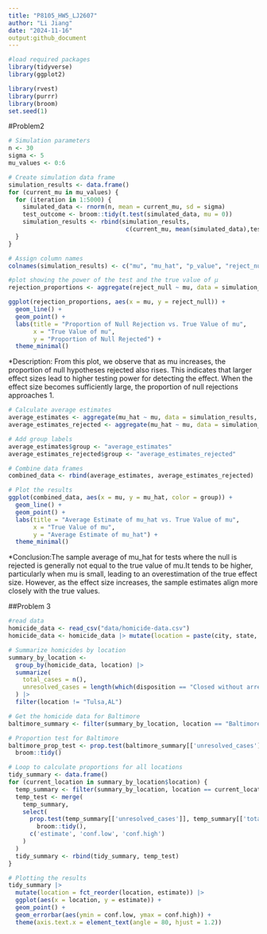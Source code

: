```yaml
---
title: "P8105_HW5_LJ2607"
author: "Li Jiang"
date: "2024-11-16"
output:github_document
---
```


```r
#load required packages
library(tidyverse)
library(ggplot2)

library(rvest)
library(purrr)
library(broom)
set.seed(1) 
```

#Problem2
```r
# Simulation parameters
n <- 30
sigma <- 5
mu_values <- 0:6

# Create simulation data frame
simulation_results <- data.frame()
for (current_mu in mu_values) {
  for (iteration in 1:5000) {
    simulated_data <- rnorm(n, mean = current_mu, sd = sigma)
    test_outcome <- broom::tidy(t.test(simulated_data, mu = 0))
    simulation_results <- rbind(simulation_results, 
                                 c(current_mu, mean(simulated_data),test_outcome$p.value, test_outcome$p.value < 0.05))
  }
}

# Assign column names
colnames(simulation_results) <- c("mu", "mu_hat", "p_value", "reject_null")

```


```r
#plot showing the power of the test and the true value of μ
rejection_proportions <- aggregate(reject_null ~ mu, data = simulation_results, mean)

ggplot(rejection_proportions, aes(x = mu, y = reject_null)) +
  geom_line() +
  geom_point() +
  labs(title = "Proportion of Null Rejection vs. True Value of mu",
       x = "True Value of mu",
       y = "Proportion of Null Rejected") +
  theme_minimal()
```

*Description: From this plot, we observe that as mu increases, the proportion of null hypotheses rejected also rises. This indicates that larger effect sizes lead to higher testing power for detecting the effect. When the effect size becomes sufficiently large, the proportion of null rejections approaches 1.

```r
# Calculate average estimates
average_estimates <- aggregate(mu_hat ~ mu, data = simulation_results, mean)
average_estimates_rejected <- aggregate(mu_hat ~ mu, data = simulation_results[simulation_results$reject_null == TRUE, ], mean)

# Add group labels
average_estimates$group <- "average_estimates"
average_estimates_rejected$group <- "average_estimates_rejected"

# Combine data frames
combined_data <- rbind(average_estimates, average_estimates_rejected)

# Plot the results
ggplot(combined_data, aes(x = mu, y = mu_hat, color = group)) +
  geom_line() +
  geom_point() +
  labs(title = "Average Estimate of mu_hat vs. True Value of mu",
       x = "True Value of mu",
       y = "Average Estimate of mu_hat") +
  theme_minimal()

```
*Conclusion:The sample average of mu_hat for tests where the null is rejected is generally not equal to the true value of mu.It tends to be higher, particularly when mu is small, leading to an overestimation of the true effect size. However, as the effect size increases, the sample estimates align more closely with the true values.


##Problem 3
```r
#read data
homicide_data <- read_csv("data/homicide-data.csv")
homicide_data <- homicide_data |> mutate(location = paste(city, state, sep = ","))
```

```r
# Summarize homicides by location
summary_by_location <- 
  group_by(homicide_data, location) |>
  summarize(
    total_cases = n(),
    unresolved_cases = length(which(disposition == "Closed without arrest" | disposition == "Open/no arrest"))
  ) |>
  filter(location != "Tulsa,AL")
```

```r
# Get the homicide data for Baltimore
baltimore_summary <- filter(summary_by_location, location == "Baltimore,MD")

# Proportion test for Baltimore
baltimore_prop_test <- prop.test(baltimore_summary[['unresolved_cases']], baltimore_summary[['total_cases']]) |> 
  broom::tidy()
```

```r
# Loop to calculate proportions for all locations
tidy_summary <- data.frame()
for (current_location in summary_by_location$location) {
  temp_summary <- filter(summary_by_location, location == current_location)
  temp_test <- merge(
    temp_summary, 
    select(
      prop.test(temp_summary[['unresolved_cases']], temp_summary[['total_cases']]) |> 
        broom::tidy(), 
      c('estimate', 'conf.low', 'conf.high')
    )
  )
  tidy_summary <- rbind(tidy_summary, temp_test)
}
```


```r
# Plotting the results
tidy_summary |>
  mutate(location = fct_reorder(location, estimate)) |>
  ggplot(aes(x = location, y = estimate)) +
  geom_point() +
  geom_errorbar(aes(ymin = conf.low, ymax = conf.high)) +
  theme(axis.text.x = element_text(angle = 80, hjust = 1.2))
```

